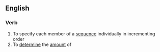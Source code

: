==English==
===Verb===
# To specify each member of a [[sequence]] individually in incrementing order
# To [[determine]] the [[amount]] of